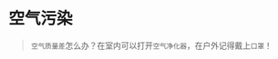 # 空气污染
> `空气质量差`怎么办？在室内可以打开`空气净化器`，在户外记得戴上`口罩`！

<ScDc />
<br />
<Dialog>
#### Peter, are you OK?
# Not really. The [air quality/:空气质量] is really bad today. I can't stop [coughing/v.].
#### News reports said today's [AQI (Air Quality Index)/:空气质量指数] is 300. The PM 2.5 levels are particularly bad.
# No wonder I feel so bad. I turned on the [air purifier/:空气净化器] in my office. I hope that helps.
#### It's lunchtime. Let me go out to buy a lunch for us.
# That would be great, thanks. Make sure to wear a [mask/n.].
#### Do you have an extra mask?
# Yes, I always keep masks in my office. Let me get one for you.
#### Thanks.
</Dialog>
